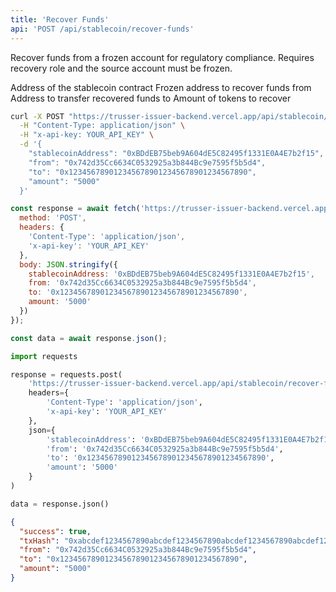 ```yaml
---
title: 'Recover Funds'
api: 'POST /api/stablecoin/recover-funds'
---
```


Recover funds from a frozen account for regulatory compliance. Requires recovery role and the source account must be frozen.

<ParamField body="stablecoinAddress" type="string" required>
  Address of the stablecoin contract
</ParamField>

<ParamField body="from" type="string" required>
  Frozen address to recover funds from
</ParamField>

<ParamField body="to" type="string" required>
  Address to transfer recovered funds to
</ParamField>

<ParamField body="amount" type="string" required>
  Amount of tokens to recover
</ParamField>

<RequestExample>

```bash cURL
curl -X POST "https://trusser-issuer-backend.vercel.app/api/stablecoin/recover-funds" \
  -H "Content-Type: application/json" \
  -H "x-api-key: YOUR_API_KEY" \
  -d '{
    "stablecoinAddress": "0xBDdEB75beb9A604dE5C82495f1331E0A4E7b2f15",
    "from": "0x742d35Cc6634C0532925a3b844Bc9e7595f5b5d4",
    "to": "0x1234567890123456789012345678901234567890",
    "amount": "5000"
  }'
```

```javascript JavaScript
const response = await fetch('https://trusser-issuer-backend.vercel.app/api/stablecoin/recover-funds', {
  method: 'POST',
  headers: {
    'Content-Type': 'application/json',
    'x-api-key': 'YOUR_API_KEY'
  },
  body: JSON.stringify({
    stablecoinAddress: '0xBDdEB75beb9A604dE5C82495f1331E0A4E7b2f15',
    from: '0x742d35Cc6634C0532925a3b844Bc9e7595f5b5d4',
    to: '0x1234567890123456789012345678901234567890',
    amount: '5000'
  })
});

const data = await response.json();
```

```python Python
import requests

response = requests.post(
    'https://trusser-issuer-backend.vercel.app/api/stablecoin/recover-funds',
    headers={
        'Content-Type': 'application/json',
        'x-api-key': 'YOUR_API_KEY'
    },
    json={
        'stablecoinAddress': '0xBDdEB75beb9A604dE5C82495f1331E0A4E7b2f15',
        'from': '0x742d35Cc6634C0532925a3b844Bc9e7595f5b5d4',
        'to': '0x1234567890123456789012345678901234567890',
        'amount': '5000'
    }
)

data = response.json()
```

</RequestExample>

<ResponseExample>

```json Response
{
  "success": true,
  "txHash": "0xabcdef1234567890abcdef1234567890abcdef1234567890abcdef1234567890ab",
  "from": "0x742d35Cc6634C0532925a3b844Bc9e7595f5b5d4",
  "to": "0x1234567890123456789012345678901234567890",
  "amount": "5000"
}
```

</ResponseExample>